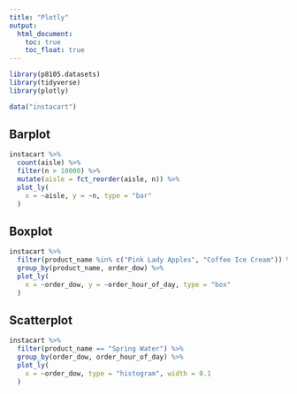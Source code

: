 ```yaml
---
title: "Plotly"
output: 
  html_document:
    toc: true
    toc_float: true
---
```


```r
library(p8105.datasets)
library(tidyverse)
library(plotly)
```

```r
data("instacart")
```

## Barplot
```r
instacart %>% 
  count(aisle) %>% 
  filter(n > 10000) %>% 
  mutate(aisle = fct_reorder(aisle, n)) %>% 
  plot_ly(
    x = ~aisle, y = ~n, type = "bar"
  )
```

## Boxplot
```r
instacart %>% 
  filter(product_name %in% c("Pink Lady Apples", "Coffee Ice Cream")) %>% 
  group_by(product_name, order_dow) %>% 
  plot_ly(
    x = ~order_dow, y = ~order_hour_of_day, type = "box"
  )
```

## Scatterplot
```r
instacart %>% 
  filter(product_name == "Spring Water") %>% 
  group_by(order_dow, order_hour_of_day) %>%
  plot_ly(
    x = ~order_dow, type = "histogram", width = 0.1
  )

```
